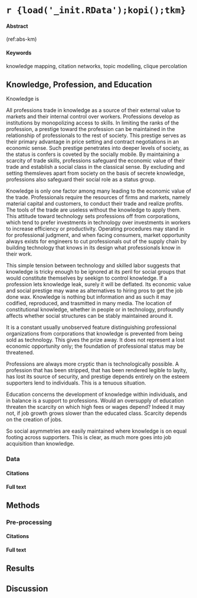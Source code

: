 # `r {load('_init.RData');kopi();tkm}` {#km}

#### Abstract {-}

(ref:abs-km)

#### Keywords {-}

knowledge mapping, citation networks, topic modelling, clique percolation

## Knowledge, Profession, and Education {#km-act1}

Knowledge is 

All professions trade in knowledge as a source of their external value to markets and their internal control over workers. Professions develop as institutions by monopolizing access to skills. In limiting the ranks of the profession, a prestige toward the profession can be maintained in the relationship of professionals to the rest of society. This prestige serves as their primary advantage in price setting and contract negotiations in an economic sense. Such prestige penetrates into deeper levels of society, as the status is confers is coveted by the socially mobile. By maintaining a scarcity of trade skills, professions safeguard the economic value of their trade and establish a social class in the classical sense. By excluding and setting themsleves apart from society on the basis of secrete knowledge, professions also safeguard their social role as a status group.

Knowledge is only one factor among many leading to the economic value of the trade. Professionals require the resources of firms and markets, namely material capital and customers, to conduct their trade and realize profits. The tools of the trade are useless without the knowledge to apply them. This attitude toward technology sets professions off from corporations, which tend to prefer investments in technology over investments in workers to increase efficiency or productivity. Operating procedures may stand in for professional judgment, and when facing consumers, market opportunity always exists for engineers to cut professionals out of the supply chain by building technology that knows in its design what professionals know in their work.

This simple tension between technology and skilled labor suggests that knowledge is tricky enough to be ignored at its peril for social groups that would constitute themselves by seekign to control knowledge. If a profession lets knowledge leak, surely it will be deflated. Its economic value and social prestige may wane as alternatives to hiring pros to get the job done wax. Knowledge is nothing but information and as such it may codified, reproduced, and trasmitted in many media. The location of constitutional knowledge, whether in people or in technology, profoundly affects whether social structures can be stably maintained around it.

It is a constant usually unobserved feature distinguishing professional organizations from corporations that knowledge is prevented from being sold as technology. This gives the prize away. It does not represent a lost economic opportunity only; the foundation of professional status may be threatened.

Professions are always more cryptic than is technologically possible. A profession that has been stripped, that has been rendered legible to layity, has lost its source of security, and prestige depends entirely on the esteem supporters lend to individuals. This is a tenuous situation.

Education concerns the development of knowledge within individuals, and in balance is a support to professions. Would an oversupply of education threaten the scarcity on which high fees or wages depend? Indeed it may not, if job growth grows slower than the educated class. Scarcity depends on the creation of jobs.

So social asymmetries are easily maintained where knowledge is on equal footing across supporters. This is clear, as much more goes into job acquisition than knowledge. 


### Data {#km-dq}

#### Citations {#km-dq-c}

#### Full text {#km-dq-ft}

## Methods {#km-act2}

### Pre-processing {#km-dd}

#### Citations {#km-dd-c}

#### Full text {#km-dd-ft}

## Results {#km-db}

## Discussion {#act3}

